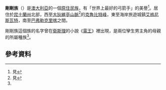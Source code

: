 '''剛剛族'''（{{lang|en|'''Goreng goreng'''}}）是[[澳大利亞|澳大利亞]]的一個[[澳大利亚原住民|原住民族]]，有「世界上最好的弓箭手」的美譽<ref name=mud>見{{cite book |author=[[倪匡|倪匡]] |title=《[[非人協會|非人協會]]之[[泥沼火人|泥沼火人]]》}}</ref>。居住於[[昆士蘭州|昆士蘭州]]北部，西至[[大狄維亭山脈|大狄維亭山脈]]<ref name=wesley>見{{cite book |author=[[衛斯理|衛斯理]] |title=《[[電王_(小說)|電王]]》 |page=第40頁 |year=1991}}</ref>的[[克魯比特峰|克魯比特峰]]，東至海岸旅遊城鎮[[艾格尼斯瓦特|艾格尼斯瓦特]]，南至[[巴弗勒克里喀|巴弗勒克里喀]]之間。

剛剛族這個族的名字曾在[[衛斯理|衛斯理]]的小說《[[電王_(小說)|電王]]》裡出現，是兩位孿生男主角的母親的所屬種族<ref name=wesley />。

== 參考資料 ==
{{reflist}}